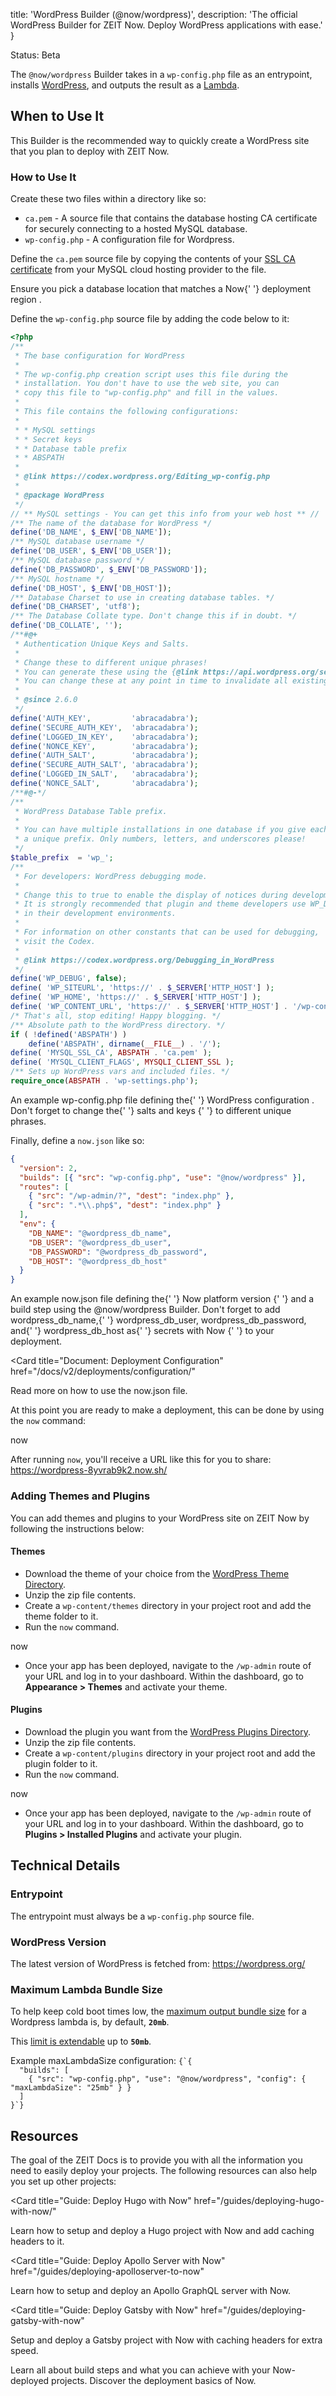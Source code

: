
  title: 'WordPress Builder (@now/wordpress)',
  description:
    'The official WordPress Builder for ZEIT Now. Deploy WordPress applications with ease.'
}

<Tag>Status: Beta</Tag>

The `@now/wordpress` Builder takes in a `wp-config.php` file as an entrypoint, installs [WordPress](https://wordpress.org/download/), and outputs the result as a [Lambda](/docs/v2/deployments/concepts/lambdas).

## When to Use It

This Builder is the recommended way to quickly create a WordPress site that you plan to deploy with ZEIT Now.

### How to Use It

Create these two files within a directory like so:

- `ca.pem` - A source file that contains the database hosting CA certificate for securely connecting to a hosted MySQL database.
- `wp-config.php` - A configuration file for Wordpress.

Define the `ca.pem` source file by copying the contents of your [SSL CA certificate](https://en.wikipedia.org/wiki/Certificate_authority) from your MySQL cloud hosting provider to the file.

<Note>
  Ensure you pick a database location that matches a Now{' '}
  <GenericLink href="/docs/v2/platform/regions-and-providers/">
    deployment region
  </GenericLink>
  .
</Note>

Define the `wp-config.php` source file by adding the code below to it:

```php
<?php
/**
 * The base configuration for WordPress
 *
 * The wp-config.php creation script uses this file during the
 * installation. You don't have to use the web site, you can
 * copy this file to "wp-config.php" and fill in the values.
 *
 * This file contains the following configurations:
 *
 * * MySQL settings
 * * Secret keys
 * * Database table prefix
 * * ABSPATH
 *
 * @link https://codex.wordpress.org/Editing_wp-config.php
 *
 * @package WordPress
 */
// ** MySQL settings - You can get this info from your web host ** //
/** The name of the database for WordPress */
define('DB_NAME', $_ENV['DB_NAME']);
/** MySQL database username */
define('DB_USER', $_ENV['DB_USER']);
/** MySQL database password */
define('DB_PASSWORD', $_ENV['DB_PASSWORD']);
/** MySQL hostname */
define('DB_HOST', $_ENV['DB_HOST']);
/** Database Charset to use in creating database tables. */
define('DB_CHARSET', 'utf8');
/** The Database Collate type. Don't change this if in doubt. */
define('DB_COLLATE', '');
/**#@+
 * Authentication Unique Keys and Salts.
 *
 * Change these to different unique phrases!
 * You can generate these using the {@link https://api.wordpress.org/secret-key/1.1/salt/ WordPress.org secret-key service}
 * You can change these at any point in time to invalidate all existing cookies. This will force all users to have to log in again.
 *
 * @since 2.6.0
 */
define('AUTH_KEY',         'abracadabra');
define('SECURE_AUTH_KEY',  'abracadabra');
define('LOGGED_IN_KEY',    'abracadabra');
define('NONCE_KEY',        'abracadabra');
define('AUTH_SALT',        'abracadabra');
define('SECURE_AUTH_SALT', 'abracadabra');
define('LOGGED_IN_SALT',   'abracadabra');
define('NONCE_SALT',       'abracadabra');
/**#@-*/
/**
 * WordPress Database Table prefix.
 *
 * You can have multiple installations in one database if you give each
 * a unique prefix. Only numbers, letters, and underscores please!
 */
$table_prefix  = 'wp_';
/**
 * For developers: WordPress debugging mode.
 *
 * Change this to true to enable the display of notices during development.
 * It is strongly recommended that plugin and theme developers use WP_DEBUG
 * in their development environments.
 *
 * For information on other constants that can be used for debugging,
 * visit the Codex.
 *
 * @link https://codex.wordpress.org/Debugging_in_WordPress
 */
define('WP_DEBUG', false);
define( 'WP_SITEURL', 'https://' . $_SERVER['HTTP_HOST'] );
define( 'WP_HOME', 'https://' . $_SERVER['HTTP_HOST'] );
define( 'WP_CONTENT_URL', 'https://' . $_SERVER['HTTP_HOST'] . '/wp-content' );
/* That's all, stop editing! Happy blogging. */
/** Absolute path to the WordPress directory. */
if ( !defined('ABSPATH') )
    define('ABSPATH', dirname(__FILE__) . '/');
define( 'MYSQL_SSL_CA', ABSPATH . 'ca.pem' );
define( 'MYSQL_CLIENT_FLAGS', MYSQLI_CLIENT_SSL );
/** Sets up WordPress vars and included files. */
require_once(ABSPATH . 'wp-settings.php');
```

<Caption>
  An example <InlineCode>wp-config.php</InlineCode> file defining the{' '}
  <GenericLink href="https://codex.wordpress.org/Editing_wp-config.php">
    WordPress configuration
  </GenericLink>
  .
</Caption>

<Note>
  Don't forget to change the{' '}
  <GenericLink href="https://api.wordpress.org/secret-key/1.1/salt/">
    salts and keys
  </GenericLink>{' '}
  to different unique phrases.
</Note>

Finally, define a `now.json` like so:

```json
{
  "version": 2,
  "builds": [{ "src": "wp-config.php", "use": "@now/wordpress" }],
  "routes": [
    { "src": "/wp-admin/?", "dest": "index.php" },
    { "src": ".*\\.php$", "dest": "index.php" }
  ],
  "env": {
    "DB_NAME": "@wordpress_db_name",
    "DB_USER": "@wordpress_db_user",
    "DB_PASSWORD": "@wordpress_db_password",
    "DB_HOST": "@wordpress_db_host"
  }
}
```

<Caption>
  An example <InlineCode>now.json</InlineCode> file defining the{' '}
  <GenericLink href="/docs/v2/platform/overview#versioning">
    Now platform version
  </GenericLink>{' '}
  and a build step using the <InlineCode>@now/wordpress</InlineCode> Builder.
</Caption>

<Note>
  Don't forget to add <InlineCode>wordpress_db_name</InlineCode>,{' '}
  <InlineCode>wordpress_db_user</InlineCode>,
  <InlineCode>wordpress_db_password</InlineCode>, and{' '}
  <InlineCode>wordpress_db_host</InlineCode> as{' '}
  <GenericLink href="/docs/v2/deployments/environment-variables-and-secrets/#securing-environment-variables-using-secrets">
    secrets with Now
  </GenericLink>{' '}
  to your deployment.
</Note>

<Card
  title="Document: Deployment Configuration"
  href="/docs/v2/deployments/configuration/"
>
  Read more on how to use the <InlineCode>now.json</InlineCode> file.
</Card>

At this point you are ready to make a deployment, this can be done by using the `now` command:

<TerminalInput>now</TerminalInput>

After running `now`, you'll receive a URL like this for you to share: https://wordpress-8yvrab9k2.now.sh/

### Adding Themes and Plugins

You can add themes and plugins to your WordPress site on ZEIT Now by following the instructions below:

#### Themes

- Download the theme of your choice from the [WordPress Theme Directory](https://wordpress.org/themes/).
- Unzip the zip file contents.
- Create a `wp-content/themes` directory in your project root and add the theme folder to it.
- Run the `now` command.

<TerminalInput>now</TerminalInput>

- Once your app has been deployed, navigate to the `/wp-admin` route of your URL and log in to your dashboard. Within the dashboard, go to **Appearance > Themes** and activate your theme.

#### Plugins

- Download the plugin you want from the [WordPress Plugins Directory](https://wordpress.org/plugins/).
- Unzip the zip file contents.
- Create a `wp-content/plugins` directory in your project root and add the plugin folder to it.
- Run the `now` command.

<TerminalInput>now</TerminalInput>

- Once your app has been deployed, navigate to the `/wp-admin` route of your URL and log in to your dashboard. Within the dashboard, go to **Plugins > Installed Plugins** and activate your plugin.

## Technical Details

### Entrypoint

The entrypoint must always be a `wp-config.php` source file.

### WordPress Version

The latest version of WordPress is fetched from: https://wordpress.org/

### Maximum Lambda Bundle Size

To help keep cold boot times low, the [maximum output bundle size](/docs/v2/deployments/concepts/lambdas#maximum-bundle-size) for a Wordpress lambda is, by default, **`20mb`**.

This [limit is extendable](/docs/v2/deployments/builders/overview#configuring-output-lambda-size) up to **`50mb`**.

<Example>
  <span>
    Example <InlineCode>maxLambdaSize</InlineCode> configuration:
  </span>
  <Code lang="json">{`{
  "builds": [
    { "src": "wp-config.php", "use": "@now/wordpress", "config": { "maxLambdaSize": "25mb" } }
  ]
}`}</Code>
</Example>

## Resources

The goal of the ZEIT Docs is to provide you with all the information you need to easily deploy your projects. The following resources can also help you set up other projects:

<Card
  title="Guide: Deploy Hugo with Now"
  href="/guides/deploying-hugo-with-now/"
>
  Learn how to setup and deploy a Hugo project with Now and add caching headers
  to it.
</Card>

<Card
  title="Guide: Deploy Apollo Server with Now"
  href="/guides/deploying-apolloserver-to-now"
>
  Learn how to setup and deploy an Apollo GraphQL server with Now.
</Card>

<Card
  title="Guide: Deploy Gatsby with Now"
  href="/guides/deploying-gatsby-with-now"
>
  Setup and deploy a Gatsby project with Now with caching headers for extra
  speed.
</Card>

<Card title="Document: Builds Overview" href="/docs/v2/deployments/builds/">
  Learn all about build steps and what you can achieve with your Now-deployed
  projects.
</Card>

<Card title="Document: Deployment Overview" href="/docs/v2/deployments/basics/">
  Discover the deployment basics of Now.
</Card>

